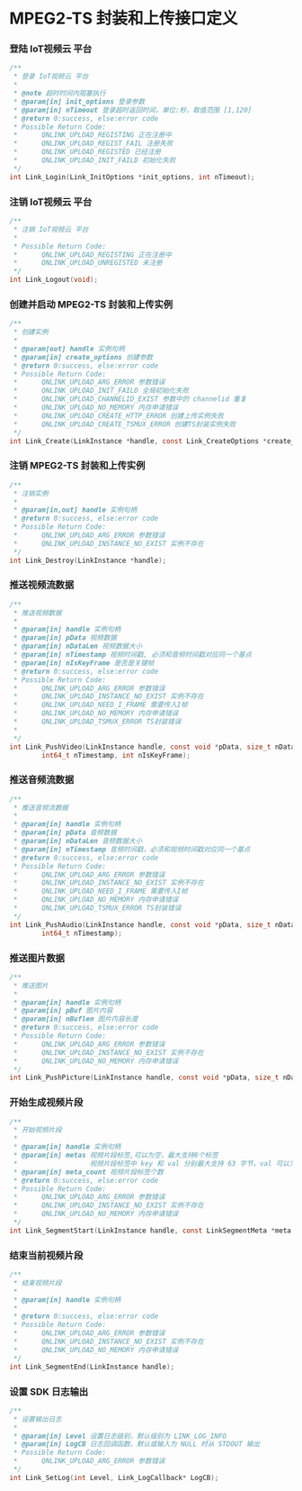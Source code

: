 # **MPEG2-TS 封装和上传接口定义**
### **登陆 IoT视频云 平台**

```c
/**
 * 登录 IoT视频云 平台
 *
 * @note 超时时间内阻塞执行
 * @param[in] init_options 登录参数
 * @param[in] nTimeout 登录超时返回时间，单位:秒，取值范围 [1,120]
 * @return 0:success, else:error code
 * Possible Return Code:
 *      QNLINK_UPLOAD_REGISTING 正在注册中
 *      QNLINK_UPLOAD_REGIST_FAIL 注册失败
 *      QNLINK_UPLOAD_REGISTED 已经注册
 *      QNLINK_UPLOAD_INIT_FAILD 初始化失败
 */
int Link_Login(Link_InitOptions *init_options, int nTimeout);
```

### **注销 IoT视频云 平台**

```c
/**
 * 注销 IoT视频云 平台
 *
 * Possible Return Code:
 *      QNLINK_UPLOAD_REGISTING 正在注册中
 *      QNLINK_UPLOAD_UNREGISTED 未注册
 */
int Link_Logout(void);
```

### **创建并启动 MPEG2-TS 封装和上传实例**

```c
/**
 * 创建实例
 *
 * @param[out] handle 实例句柄
 * @param[in] create_options 创建参数
 * @return 0:success, else:error code
 * Possible Return Code:
 *      QNLINK_UPLOAD_ARG_ERROR 参数错误
 *      QNLINK_UPLOAD_INIT_FAILD 全局初始化失败
 *      QNLINK_UPLOAD_CHANNELID_EXIST 参数中的 channelid 重复
 *      QNLINK_UPLOAD_NO_MEMORY 内存申请错误
 *      QNLINK_UPLOAD_CREATE_HTTP_ERROR 创建上传实例失败
 *      QNLINK_UPLOAD_CREATE_TSMUX_ERROR 创建TS封装实例失败
 */
int Link_Create(LinkInstance *handle, const Link_CreateOptions *create_options);
```

### **注销 MPEG2-TS 封装和上传实例**

```c
/**
 * 注销实例
 *
 * @param[in,out] handle 实例句柄
 * @return 0:success, else:error code
 * Possible Return Code:
 *      QNLINK_UPLOAD_ARG_ERROR 参数错误
 *      QNLINK_UPLOAD_INSTANCE_NO_EXIST 实例不存在
 */
int Link_Destroy(LinkInstance *handle);
```

### **推送视频流数据**

```c
/**
 * 推送视频数据
 *
 * @param[in] handle 实例句柄
 * @param[in] pData 视频数据
 * @param[in] nDataLen 视频数据大小
 * @param[in] nTimestamp 视频时间戳, 必须和音频时间戳对应同一个基点
 * @param[in] nIsKeyFrame 是否是关键帧
 * @return 0:success, else:error code
 * Possible Return Code:
 *      QNLINK_UPLOAD_ARG_ERROR 参数错误
 *      QNLINK_UPLOAD_INSTANCE_NO_EXIST 实例不存在
 *      QNLINK_UPLOAD_NEED_I_FRAME 需要传入I帧
 *      QNLINK_UPLOAD_NO_MEMORY 内存申请错误
 *      QNLINK_UPLOAD_TSMUX_ERROR TS封装错误
 *
 */
int Link_PushVideo(LinkInstance handle, const void *pData, size_t nDataLen,
        int64_t nTimestamp, int nIsKeyFrame);
```

### **推送音频流数据**

```c
/**
 * 推送音频流数据
 *
 * @param[in] handle 实例句柄
 * @param[in] pData 音频数据
 * @param[in] nDataLen 音频数据大小
 * @param[in] nTimestamp 音频时间戳，必须和视频时间戳对应同一个基点
 * @return 0:success, else:error code
 * Possible Return Code:
 *      QNLINK_UPLOAD_ARG_ERROR 参数错误
 *      QNLINK_UPLOAD_INSTANCE_NO_EXIST 实例不存在
 *      QNLINK_UPLOAD_NEED_I_FRAME 需要传入I帧
 *      QNLINK_UPLOAD_NO_MEMORY 内存申请错误
 *      QNLINK_UPLOAD_TSMUX_ERROR TS封装错误
 */
int Link_PushAudio(LinkInstance handle, const void *pData, size_t nDataLen,
        int64_t nTimestamp);

```

### **推送图片数据**

```c
/**
 * 推送图片
 *
 * @param[in] handle 实例句柄
 * @param[in] pBuf 图片内容
 * @param[in] nBuflen 图片内容长度
 * @return 0:success, else:error code
 * Possible Return Code:
 *      QNLINK_UPLOAD_ARG_ERROR 参数错误
 *      QNLINK_UPLOAD_INSTANCE_NO_EXIST 实例不存在
 *      QNLINK_UPLOAD_NO_MEMORY 内存申请错误
 */
int Link_PushPicture(LinkInstance handle, const void *pData, size_t nDataLen);

```

### **开始生成视频片段**

```c
/**
 * 开始视频片段
 *
 * @param[in] handle 实例句柄
 * @param[in] metas 视频片段标签,可以为空，最大支持8个标签
 *                  视频片段标签中 key 和 val 分别最大支持 63 字节，val 可以为空;
 * @param[in] meta_count 视频片段标签个数
 * @return 0:success, else:error code
 * Possible Return Code:
 *      QNLINK_UPLOAD_ARG_ERROR 参数错误
 *      QNLINK_UPLOAD_INSTANCE_NO_EXIST 实例不存在
 *      QNLINK_UPLOAD_NO_MEMORY 内存申请错误
 */
int Link_SegmentStart(LinkInstance handle, const LinkSegmentMeta *meta, int nMetaCount);
```

### **结束当前视频片段**

```c
/**
 * 结束视频片段
 *
 * @param[in] handle 实例句柄
 *
 * @return 0:success, else:error code
 * Possible Return Code:
 *      QNLINK_UPLOAD_ARG_ERROR 参数错误
 *      QNLINK_UPLOAD_INSTANCE_NO_EXIST 实例不存在
 *      QNLINK_UPLOAD_NO_MEMORY 内存申请错误
 */
int Link_SegmentEnd(LinkInstance handle);
```

### **设置 SDK 日志输出**

```c
/**
 * 设置输出日志
 *
 * @param[in] Level 设置日志级别，默认级别为 LINK_LOG_INFO
 * @param[in] LogCB 日志回调函数，默认或输入为 NULL 时从 STDOUT 输出
 * Possible Return Code:
 *      QNLINK_UPLOAD_ARG_ERROR 参数错误
 */
int Link_SetLog(int Level, Link_LogCallback* LogCB);
```